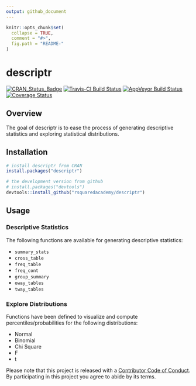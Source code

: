 ```yaml
---
output: github_document
---
```


<!-- README.md is generated from README.Rmd. Please edit that file -->

```r
knitr::opts_chunk$set(
  collapse = TRUE,
  comment = "#>",
  fig.path = "README-"
)
```

descriptr
=========

[![CRAN_Status_Badge](http://www.r-pkg.org/badges/version/descriptr)](https://cran.r-project.org/package=descriptr)
[![Travis-CI Build Status](https://travis-ci.org/rsquaredacademy/descriptr.svg?branch=master)](https://travis-ci.org/rsquaredacademy/descriptr)
[![AppVeyor Build Status](https://ci.appveyor.com/api/projects/status/github/rsquaredacademy/descriptr?branch=master&svg=true)](https://ci.appveyor.com/project/rsquaredacademy/descriptr)
[![Coverage Status](https://img.shields.io/codecov/c/github/rsquaredacademy/descriptr/master.svg)](https://codecov.io/github/rsquaredacademy/descriptr?branch=master)


## Overview

The goal of descriptr is to ease the process of generating descriptive
statistics and exploring statistical distributions.

## Installation

```r
# install descriptr from CRAN
install.packages("descriptr")

# the development version from github
# install.packages("devtools")
devtools::install_github("rsquaredacademy/descriptr")
```

## Usage

### Descriptive Statistics

The following functions are available for generating descriptive statistics:

- `summary_stats`
- `cross_table`
- `freq_table`
- `freq_cont`
- `group_summary`
- `oway_tables`
- `tway_tables`


### Explore Distributions

Functions have been defined to visualize and compute percentiles/probabilities
for the following distributions:

- Normal
- Binomial
- Chi Square
- F
- t

Please note that this project is released with a [Contributor Code of Conduct](CONDUCT.md).
By participating in this project you agree to abide by its terms.

